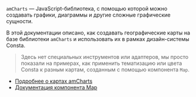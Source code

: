
`amCharts` — JavaScript-библиотека, с помощью которой можно создавать графики, диаграммы и другие сложные графические сущности.

В этой документации описано, как создавать географические карты на базе библиотеки `amCharts` и использовать их в рамках дизайн-системы Consta.

> Здесь нет специальных инструментов или адаптеров, мы просто показали на примерах,
> как применить тематизацию или цвета Consta к разным картам, созданным с помощью
> компонента `Map`.

- [Подробнее о картах amCharts](https://www.amcharts.com/javascript-maps/)
- [Документация компонента Map](https://www.amcharts.com/docs/v5/charts/map-chart/)

<AmChartsMapExample />
